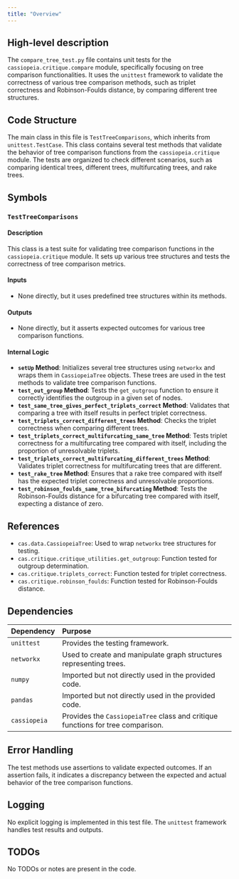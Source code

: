 ```yaml
---
title: "Overview"
---
```


## High-level description

The `compare_tree_test.py` file contains unit tests for the `cassiopeia.critique.compare` module, specifically focusing on tree comparison functionalities. It uses the `unittest` framework to validate the correctness of various tree comparison methods, such as triplet correctness and Robinson-Foulds distance, by comparing different tree structures.

## Code Structure

The main class in this file is `TestTreeComparisons`, which inherits from `unittest.TestCase`. This class contains several test methods that validate the behavior of tree comparison functions from the `cassiopeia.critique` module. The tests are organized to check different scenarios, such as comparing identical trees, different trees, multifurcating trees, and rake trees.

## Symbols

### `TestTreeComparisons`
#### Description
This class is a test suite for validating tree comparison functions in the `cassiopeia.critique` module. It sets up various tree structures and tests the correctness of tree comparison metrics.

#### Inputs
- None directly, but it uses predefined tree structures within its methods.

#### Outputs
- None directly, but it asserts expected outcomes for various tree comparison functions.

#### Internal Logic
- **`setUp` Method**: Initializes several tree structures using `networkx` and wraps them in `CassiopeiaTree` objects. These trees are used in the test methods to validate tree comparison functions.
- **`test_out_group` Method**: Tests the `get_outgroup` function to ensure it correctly identifies the outgroup in a given set of nodes.
- **`test_same_tree_gives_perfect_triplets_correct` Method**: Validates that comparing a tree with itself results in perfect triplet correctness.
- **`test_triplets_correct_different_trees` Method**: Checks the triplet correctness when comparing different trees.
- **`test_triplets_correct_multifurcating_same_tree` Method**: Tests triplet correctness for a multifurcating tree compared with itself, including the proportion of unresolvable triplets.
- **`test_triplets_correct_multifurcating_different_trees` Method**: Validates triplet correctness for multifurcating trees that are different.
- **`test_rake_tree` Method**: Ensures that a rake tree compared with itself has the expected triplet correctness and unresolvable proportions.
- **`test_robinson_foulds_same_tree_bifurcating` Method**: Tests the Robinson-Foulds distance for a bifurcating tree compared with itself, expecting a distance of zero.

## References

- `cas.data.CassiopeiaTree`: Used to wrap `networkx` tree structures for testing.
- `cas.critique.critique_utilities.get_outgroup`: Function tested for outgroup determination.
- `cas.critique.triplets_correct`: Function tested for triplet correctness.
- `cas.critique.robinson_foulds`: Function tested for Robinson-Foulds distance.

## Dependencies

| Dependency | Purpose |
|:-----------|:--------|
| `unittest` | Provides the testing framework. |
| `networkx` | Used to create and manipulate graph structures representing trees. |
| `numpy` | Imported but not directly used in the provided code. |
| `pandas` | Imported but not directly used in the provided code. |
| `cassiopeia` | Provides the `CassiopeiaTree` class and critique functions for tree comparison. |

## Error Handling

The test methods use assertions to validate expected outcomes. If an assertion fails, it indicates a discrepancy between the expected and actual behavior of the tree comparison functions.

## Logging

No explicit logging is implemented in this test file. The `unittest` framework handles test results and outputs.

## TODOs

No TODOs or notes are present in the code.